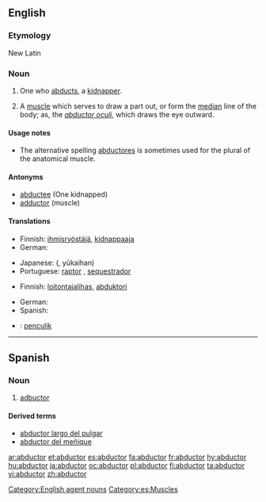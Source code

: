 ==English==

===Etymology===
New Latin

===Noun===
{{en-noun}}

# One who [[abduct|abducts]], a [[kidnapper]].
# {{anatomy}} A [[muscle]] which serves to draw a part out, or form the [[median]] line of the body; as, the ''[[abductor oculi]]'', which draws the eye outward.

====Usage notes====
* The alternative spelling [[abductores]] is sometimes used for the plural of the anatomical muscle.

====Antonyms====
* [[abductee]] (One kidnapped)
* [[adductor]] (muscle)

====Translations====
{{trans-top|kidnapper}}
* Finnish: [[ihmisryöstäjä]], [[kidnappaaja]]
* German: {{t-|de|Entführer|m}}
{{trans-mid}}
* Japanese: {{Jpan|[[誘拐犯]]}} ({{Jpan|[[ゆうかいはん]]}}, yūkaihan)
* Portuguese: [[raptor]] {{m}}, [[sequestrador]] {{m}}
{{trans-bottom}}

{{trans-top|muscle}}
* Finnish: [[loitontajalihas]], [[abduktori]]
{{trans-mid}}
* German: {{t+|de|Abduktor|m}}
* Spanish: {{t|es|abductor|m}}
{{trans-bottom}}

{{checktrans-top}}
*{{ttbc|Malay}}: [[penculik]]
{{trans-bottom}}

[[Category:English agent nouns]]

----

==Spanish==

===Noun===
{{es-noun-m|pl=abductores}}

# {{anatomy|lang=es}} [[#English|adbuctor]]

====Derived terms====
*[[abductor largo del pulgar]]
*[[abductor del meñique]]

[[Category:es:Muscles]]

[[ar:abductor]]
[[et:abductor]]
[[es:abductor]]
[[fa:abductor]]
[[fr:abductor]]
[[hy:abductor]]
[[hu:abductor]]
[[ja:abductor]]
[[oc:abductor]]
[[pl:abductor]]
[[fi:abductor]]
[[ta:abductor]]
[[vi:abductor]]
[[zh:abductor]]